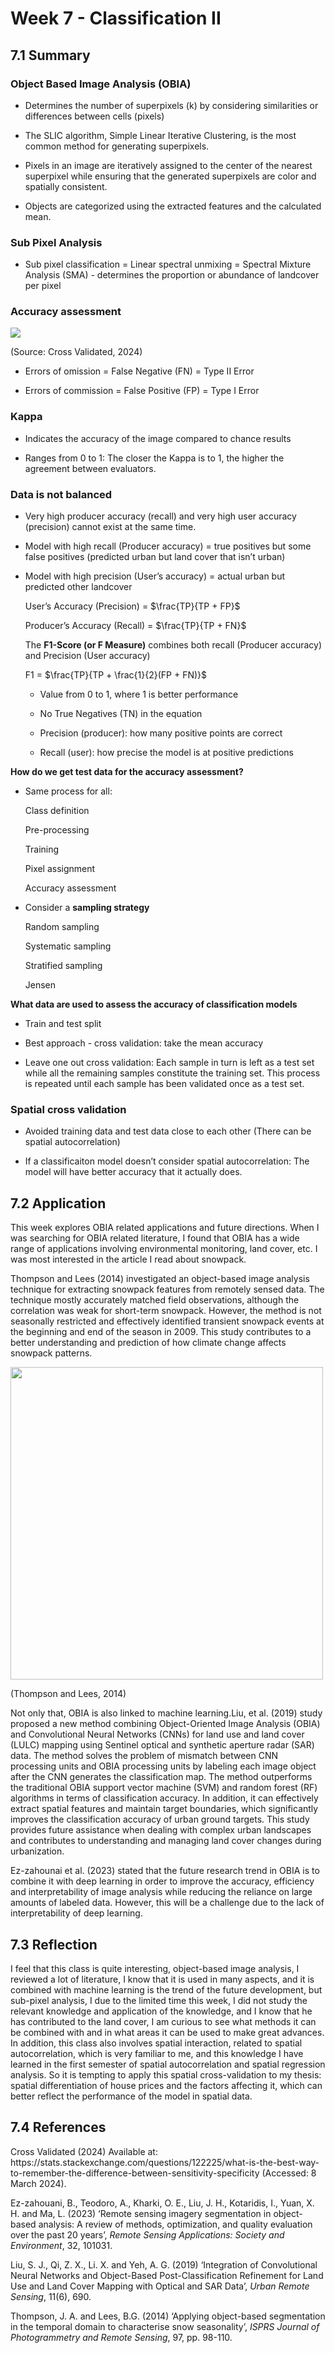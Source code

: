# Week 7 - Classification II {.unnumbered}

## 7.1 Summary

### Object Based Image Analysis (OBIA)

-   Determines the number of superpixels (k) by considering similarities or differences between cells (pixels)

-   The SLIC algorithm, Simple Linear Iterative Clustering, is the most common method for generating superpixels.

-   Pixels in an image are iteratively assigned to the center of the nearest superpixel while ensuring that the generated superpixels are color and spatially consistent.

-   Objects are categorized using the extracted features and the calculated mean.

### Sub Pixel Analysis

-   Sub pixel classification = Linear spectral unmixing = Spectral Mixture Analysis (SMA) - determines the proportion or abundance of landcover per pixel

### Accuracy assessment

![](images/clipboard-811879461.png)

(Source: Cross Validated, 2024)

-   Errors of omission = False Negative (FN) = Type II Error

-   Errors of commission = False Positive (FP) = Type I Error

### Kappa

-   Indicates the accuracy of the image compared to chance results

-   Ranges from 0 to 1: The closer the Kappa is to 1, the higher the agreement between evaluators.

### Data is not balanced

-   Very high producer accuracy (recall) and very high user accuracy (precision) cannot exist at the same time.

-   Model with high recall (Producer accuracy) = true positives but some false positives (predicted urban but land cover that isn't urban)

-   Model with high precision (User’s accuracy) = actual urban but predicted other landcover

    User's Accuracy (Precision) = $\frac{TP}{TP + FP}$

    Producer's Accuracy (Recall) = $\frac{TP}{TP + FN}$

    The **F1-Score (or F Measure)** combines both recall (Producer accuracy) and Precision (User accuracy)

    F1 = $\frac{TP}{TP + \frac{1}{2}(FP + FN)}$

    -   Value from 0 to 1, where 1 is better performance

    -   No True Negatives (TN) in the equation

    -   Precision (producer): how many positive points are correct

    -   Recall (user): how precise the model is at positive predictions

**How do we get test data for the accuracy assessment?**

-   Same process for all:

    Class definition

    Pre-processing

    Training

    Pixel assignment

    Accuracy assessment

-   Consider a **sampling strategy**

    Random sampling

    Systematic sampling

    Stratified sampling

    Jensen

**What data are used to assess the accuracy of classification models**

-   Train and test split

-   Best approach - cross validation: take the mean accuracy

-   Leave one out cross validation: Each sample in turn is left as a test set while all the remaining samples constitute the training set. This process is repeated until each sample has been validated once as a test set.

### Spatial cross validation

-   Avoided training data and test data close to each other (There can be spatial autocorrelation)

-   If a classificaiton model doesn't consider spatial autocorrelation: The model will have better accuracy that it actually does.

## 7.2 Application

This week explores OBIA related applications and future directions. When I was searching for OBIA related literature, I found that OBIA has a wide range of applications involving environmental monitoring, land cover, etc. I was most interested in the article I read about snowpack.

Thompson and Lees (2014) investigated an object-based image analysis technique for extracting snowpack features from remotely sensed data. The technique mostly accurately matched field observations, although the correlation was weak for short-term snowpack. However, the method is not seasonally restricted and effectively identified transient snowpack events at the beginning and end of the season in 2009. This study contributes to a better understanding and prediction of how climate change affects snowpack patterns.

![](images/clipboard-2092211051.png){fig-align="center" width="500"}

(Thompson and Lees, 2014)

Not only that, OBIA is also linked to machine learning.Liu, et al. (2019) study proposed a new method combining Object-Oriented Image Analysis (OBIA) and Convolutional Neural Networks (CNNs) for land use and land cover (LULC) mapping using Sentinel optical and synthetic aperture radar (SAR) data. The method solves the problem of mismatch between CNN processing units and OBIA processing units by labeling each image object after the CNN generates the classification map. The method outperforms the traditional OBIA support vector machine (SVM) and random forest (RF) algorithms in terms of classification accuracy. In addition, it can effectively extract spatial features and maintain target boundaries, which significantly improves the classification accuracy of urban ground targets. This study provides future assistance when dealing with complex urban landscapes and contributes to understanding and managing land cover changes during urbanization.

Ez-zahounai et al. (2023) stated that the future research trend in OBIA is to combine it with deep learning in order to improve the accuracy, efficiency and interpretability of image analysis while reducing the reliance on large amounts of labeled data. However, this will be a challenge due to the lack of interpretability of deep learning.

## 7.3 Reflection

I feel that this class is quite interesting, object-based image analysis, I reviewed a lot of literature, I know that it is used in many aspects, and it is combined with machine learning is the trend of the future development, but sub-pixel analysis, I due to the limited time this week, I did not study the relevant knowledge and application of the knowledge, and I know that he has contributed to the land cover, I am curious to see what methods it can be combined with and in what areas it can be used to make great advances. In addition, this class also involves spatial interaction, related to spatial autocorrelation, which is very familiar to me, and this knowledge I have learned in the first semester of spatial autocorrelation and spatial regression analysis. So it is tempting to apply this spatial cross-validation to my thesis: spatial differentiation of house prices and the factors affecting it, which can better reflect the performance of the model in spatial data.

## 7.4 References

Cross Validated (2024) Available at: https://stats.stackexchange.com/questions/122225/what-is-the-best-way-to-remember-the-difference-between-sensitivity-specificity (Accessed: 8 March 2024).

Ez-zahouani, B., Teodoro, A., Kharki, O. E., Liu, J. H., Kotaridis, I., Yuan, X. H. and Ma, L. (2023) ‘Remote sensing imagery segmentation in object-based analysis: A review of methods, optimization, and quality evaluation over the past 20 years’, *Remote Sensing Applications: Society and Environment*, 32, 101031.

Liu, S. J., Qi, Z. X., Li. X. and Yeh, A. G. (2019) ‘Integration of Convolutional Neural Networks and Object-Based Post-Classification Refinement for Land Use and Land Cover Mapping with Optical and SAR Data’, *Urban Remote Sensing*, 11(6), 690.

Thompson, J. A. and Lees, B.G. (2014) ‘Applying object-based segmentation in the temporal domain to characterise snow seasonality’, *ISPRS Journal of Photogrammetry and Remote Sensing*, 97, pp. 98-110.
